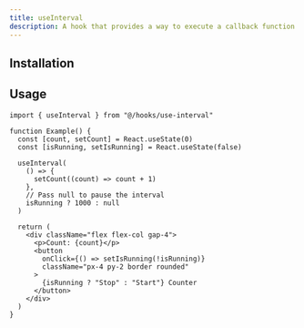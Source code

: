 ```yaml
---
title: useInterval
description: A hook that provides a way to execute a callback function at specified intervals.
---
```


## Installation
<ComponentInstall name="use-interval" />

## Usage
```tsx
import { useInterval } from "@/hooks/use-interval"

function Example() {
  const [count, setCount] = React.useState(0)
  const [isRunning, setIsRunning] = React.useState(false)

  useInterval(
    () => {
      setCount((count) => count + 1)
    },
    // Pass null to pause the interval
    isRunning ? 1000 : null
  )

  return (
    <div className="flex flex-col gap-4">
      <p>Count: {count}</p>
      <button
        onClick={() => setIsRunning(!isRunning)}
        className="px-4 py-2 border rounded"
      >
        {isRunning ? "Stop" : "Start"} Counter
      </button>
    </div>
  )
}

```
